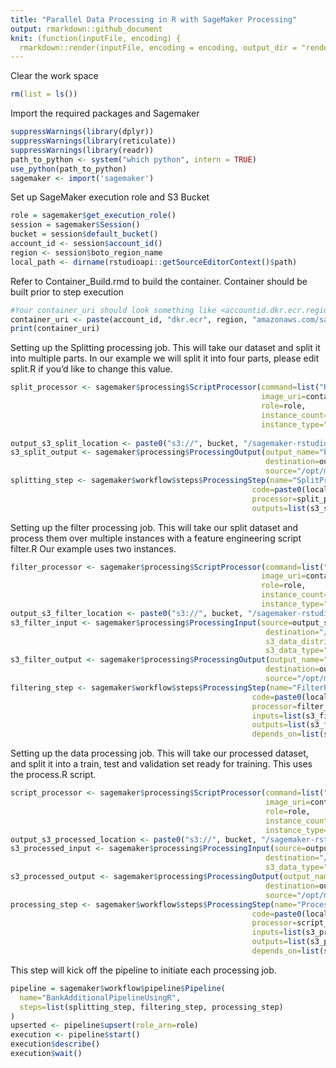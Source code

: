 ```yaml
---
title: "Parallel Data Processing in R with SageMaker Processing"
output: rmarkdown::github_document
knit: (function(inputFile, encoding) {
  rmarkdown::render(inputFile, encoding = encoding, output_dir = "rendered") })
---
```


Clear the work space

```r
rm(list = ls())
```

Import the required packages and Sagemaker 

```r
suppressWarnings(library(dplyr))
suppressWarnings(library(reticulate))
suppressWarnings(library(readr))
path_to_python <- system("which python", intern = TRUE)
use_python(path_to_python)
sagemaker <- import('sagemaker')
```

Set up SageMaker execution role and S3 Bucket

```r
role = sagemaker$get_execution_role()
session = sagemaker$Session()
bucket = session$default_bucket()
account_id <- session$account_id()
region <- session$boto_region_name
local_path <- dirname(rstudioapi::getSourceEditorContext()$path)
```


Refer to Container_Build.rmd to build the container. Container should be built prior to step execution 
```r
#Your container_uri should look something like <accountid.dkr.ecr.region.amazonaws.com/sagemaker-r-processing:1.0>
container_uri <- paste(account_id, "dkr.ecr", region, "amazonaws.com/sagemaker-r-processing:1.0", sep=".")
print(container_uri)
```

Setting up the Splitting processing job. This will take our dataset and split it into multiple parts. In our example we will split it into four parts, please edit split.R if you'd like to change this value. 

```r
split_processor <- sagemaker$processing$ScriptProcessor(command=list("Rscript"),
                                                        image_uri=container_uri,
                                                        role=role,
                                                        instance_count=1L,
                                                        instance_type="ml.m5.large")
  
output_s3_split_location <- paste0("s3://", bucket, "/sagemaker-rstudio-example/split")
s3_split_output <- sagemaker$processing$ProcessingOutput(output_name="bank-additional-full-split",
                                                         destination=output_s3_split_location,
                                                         source="/opt/ml/processing/output")
splitting_step <- sagemaker$workflow$steps$ProcessingStep(name="SplitProcessingStep",
                                                      code=paste0(local_path, "/preprocessing/split.R"),
                                                      processor=split_processor,
                                                      outputs=list(s3_split_output))
```

Setting up the filter processing job. This will take our split dataset and process them over multiple instances with a feature engineering script filter.R Our example uses two instances.  


```r
filter_processor <- sagemaker$processing$ScriptProcessor(command=list("Rscript"),
                                                        image_uri=container_uri,
                                                        role=role,
                                                        instance_count=2L,
                                                        instance_type="ml.m5.large")
output_s3_filter_location <- paste0("s3://", bucket, "/sagemaker-rstudio-example/filtered")
s3_filter_input <- sagemaker$processing$ProcessingInput(source=output_s3_split_location,
                                                         destination="/opt/ml/processing/input",
                                                         s3_data_distribution_type="ShardedByS3Key",
                                                         s3_data_type="S3Prefix")
s3_filter_output <- sagemaker$processing$ProcessingOutput(output_name="bank-additional-full-filtered",
                                                         destination=output_s3_filter_location,
                                                         source="/opt/ml/processing/output")
filtering_step <- sagemaker$workflow$steps$ProcessingStep(name="FilterProcessingStep",
                                                      code=paste0(local_path, "/preprocessing/filter.R"),
                                                      processor=filter_processor,
                                                      inputs=list(s3_filter_input),
                                                      outputs=list(s3_filter_output),
                                                      depends_on=list(splitting_step))
```

Setting up the data processing  job. This will take our processed dataset, and split it into a train, test and validation set ready for training. This uses the process.R script. 


```r
script_processor <- sagemaker$processing$ScriptProcessor(command=list("Rscript"),
                                                         image_uri=container_uri,
                                                         role=role,
                                                         instance_count=1L,
                                                         instance_type="ml.m5.large")
output_s3_processed_location <- paste0("s3://", bucket, "/sagemaker-rstudio-example/processed")
s3_processed_input <- sagemaker$processing$ProcessingInput(source=output_s3_filter_location,
                                                         destination="/opt/ml/processing/input",
                                                         s3_data_type="S3Prefix")
s3_processed_output <- sagemaker$processing$ProcessingOutput(output_name="bank-additional-full-processed",
                                                         destination=output_s3_processed_location,
                                                         source="/opt/ml/processing/output")
processing_step <- sagemaker$workflow$steps$ProcessingStep(name="ProcessingStep",
                                                      code=paste0(local_path, "/preprocessing/process.R"),
                                                      processor=script_processor,
                                                      inputs=list(s3_processed_input),
                                                      outputs=list(s3_processed_output),
                                                      depends_on=list(splitting_step, filtering_step))
```

This step will kick off the pipeline to initiate each processing job.

```r
pipeline = sagemaker$workflow$pipeline$Pipeline(
  name="BankAdditionalPipelineUsingR",
  steps=list(splitting_step, filtering_step, processing_step)
)
upserted <- pipeline$upsert(role_arn=role)
execution <- pipeline$start()
execution$describe()
execution$wait()
```
